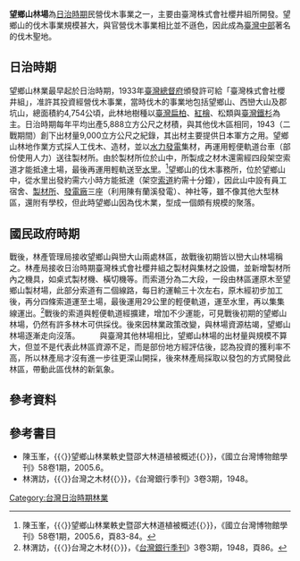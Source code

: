 '''望鄉山林場'''為[[台灣日治時期|日治時期]]民營伐木事業之一，主要由臺灣株式會社櫻井組所開發。望鄉山的伐木事業規模甚大，與官營伐木事業相比並不遜色，因此成為[[臺灣中部|臺灣中部]]著名的伐木聖地。

== 日治時期 ==
望鄉山林業最早起於日治時期，1933年[[臺灣總督府|臺灣總督府]]頒發許可給「臺灣株式會社櫻井組」，准許其投資經營伐木事業，當時伐木的事業地包括望鄉山、西巒大山及郡坑山，總面積約4,754公頃，此林地樹種以[[臺灣扁柏|臺灣扁柏]]、[[紅檜|紅檜]]、松類與[[臺灣鐵杉|臺灣鐵杉]]為主。日治時期每年平均出產5,888立方公尺之材積，與其他伐木區相同，1943（二戰期間）創下出材量9,000立方公尺之紀錄，其出材主要提供日本軍方之用。望鄉山林地作業方式採人工伐木、造材，並以[[水力發電|水力發電]]集材，再運用輕便軌道台車（部份使用人力）送往製材所。由於製材所位於山中，所製成之材木還需經四段架空索道才能抵達土場，最後再運用輕軌送至[[水里鄉|水里]]。<ref>陳玉峯，{{〈}}望鄉山林業軼史暨邵大林道植被概述{{〉}}，《國立台灣博物館學刊》58卷1期，2005.6，頁83-84。</ref>望鄉山的伐木事務所，位於望鄉山中，從水里出發約需六小時方能抵達（架空[[索道|索道]]約需十分鐘），因此山中設有員工宿舍、[[製材所|製材所]]、[[發電廠|發電廠]]三座（利用陳有蘭溪發電）、神社等，雖不像其他大型林區，還附有學校，但此時望鄉山因為伐木業，型成一個頗有規模的聚落。

== 國民政府時期 ==
戰後，林產管理局接收望鄉山與巒大山兩處林區，故戰後初期皆以巒大山林場稱之。林產局接收日治時期臺灣株式會社櫻井組之製材與集材之設備，並新增製材所內之機具，如桌式製材機、橫切機等。而索道分為二大段，一段由林區運原木至望鄉山製材場，此部分索道有二個線路，每日約運輸三十次左右，原木經初步加工後，再分四條索道運至土場，最後運用29公里的輕便軌道，運至水里，再以集集線運出。<ref>林渭訪，{{〈}}台灣之木材{{〉}}，《[[台灣銀行季刊|台灣銀行季刊]]》3卷3期，1948，頁86。</ref>戰後的索道與輕便軌道經擴建，增加不少運能，可見戰後初期的望鄉山林場，仍然有許多林木可供採伐。後來因林業政策改變，與林場資源枯竭，望鄉山林場逐漸走向沒落。
　　
與臺灣其他林場相比，望鄉山林場的出材量與規模不算大，但並不是代表此林區資源不足，而是部份地方經評估後，認為投資的獲利率不高，所以林產局才沒有進一步往更深山開採，後來林產局採取以發包的方式開發此林區，帶動此區伐林的新氣象。

==參考資料==
<div class="references-small">
<references/>
</div>

== 參考書目 ==
*陳玉峯，{{〈}}望鄉山林業軼史暨邵大林道植被概述{{〉}}，《國立台灣博物館學刊》58卷1期，2005.6。
*林渭訪，{{〈}}台灣之木材{{〉}}，《台灣銀行季刊》3卷3期，1948。

{{台灣林場一覽}}

[[Category:台灣日治時期林業|Category:台灣日治時期林業]]